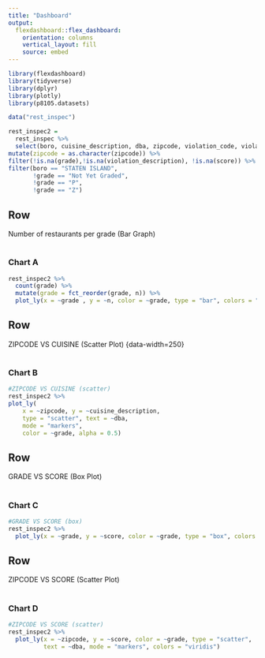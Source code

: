 ```yaml
---
title: "Dashboard"
output: 
  flexdashboard::flex_dashboard:
    orientation: columns
    vertical_layout: fill
    source: embed
---
```

 
```r
library(flexdashboard)
library(tidyverse)
library(dplyr)
library(plotly)
library(p8105.datasets)
```


```r
data("rest_inspec") 

rest_inspec2 =
  rest_inspec %>%
  select(boro, cuisine_description, dba, zipcode, violation_code, violation_description, grade, grade_date, critical_flag, score) %>%
mutate(zipcode = as.character(zipcode)) %>%
filter(!is.na(grade),!is.na(violation_description), !is.na(score)) %>%
filter(boro == "STATEN ISLAND", 
       !grade == "Not Yet Graded", 
       !grade == "P", 
       !grade == "Z")  

```

Row
-----------------------------------------------------------------------
Number of restaurants per grade (Bar Graph) 

#
### Chart A

```r
rest_inspec2 %>% 
  count(grade) %>% 
  mutate(grade = fct_reorder(grade, n)) %>% 
  plot_ly(x = ~grade , y = ~n, color = ~grade, type = "bar", colors = "viridis")
```

Row
-----------------------------------------------------------------------
ZIPCODE VS CUISINE (Scatter Plot) {data-width=250}

#
### Chart B

```r
#ZIPCODE VS CUISINE (scatter)
rest_inspec2 %>% 
plot_ly(
    x = ~zipcode, y = ~cuisine_description, 
    type = "scatter", text = ~dba,
    mode = "markers",
    color = ~grade, alpha = 0.5)
```

Row
-----------------------------------------------------------------------
GRADE VS SCORE (Box Plot) 

#
### Chart C

```r
#GRADE VS SCORE (box)
rest_inspec2 %>% 
  plot_ly(x = ~grade, y = ~score, color = ~grade, type = "box", colors = "viridis")
```

Row
-----------------------------------------------------------------------
ZIPCODE VS SCORE (Scatter Plot) 

#
### Chart D

```r
#ZIPCODE VS SCORE (scatter)
rest_inspec2 %>% 
  plot_ly(x = ~zipcode, y = ~score, color = ~grade, type = "scatter",
          text = ~dba, mode = "markers", colors = "viridis")
```
